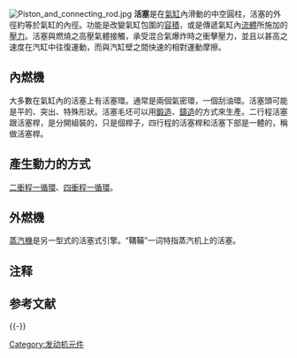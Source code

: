 {{Otheruses|subject=機械零件的活塞|other=[[NBA|NBA]][[籃球|籃球]]隊|底特律活塞}}
[[File:Piston_and_connecting_rod.jpg|thumb]]
'''活塞'''是在[[氣缸|氣缸]]內滑動的中空圓柱，活塞的外徑約等於氣缸的內徑。功能是改變氣缸包圍的[[容積|容積]]，或是傳遞氣缸內[[流體|流體]]所施加的[[壓力|壓力]]。活塞與燃燒之高壓氣體接觸，承受混合氣爆炸時之衝擊壓力，並且以甚高之速度在汽缸中往復運動，而與汽缸壁之間快速的相對運動摩擦。

==內燃機==
大多數在氣缸內的活塞上有活塞環。通常是兩個氣密環，一個刮油環。活塞頭可能是平的、突出、特殊形狀。活塞毛坯可以用[[鍛造|鍛造]]、[[鑄造|鑄造]]的方式來生產。二行程活塞跟活塞桿，是分開組裝的，只是個桿子，四行程的活塞桿和活塞下部是一體的，稱做活塞桿。

==產生動力的方式==
[[两冲程循环|二衝程一循環]]、[[四冲程循环|四衝程一循環]]。

==外燃機==
[[蒸汽機|蒸汽機]]是另一型式的活塞式引擎。“鞲鞴”{{注|鞲鞴是德语中活塞一词——{{lang|de|Kolben}}的音译，由[[徐寿|徐寿]]翻译而来。<ref>{{Cite web |url = http://chuansong.me/n/893524 |title = 史事钩沉：可口可乐译名是如何“接地气”的 |author = 马伯庸 |date = 2014-11-11 |publisher = 传送门 |language =  |accessdate = 2017-03-22 |archive-date = 2017-03-22 |archive-url = https://web.archive.org/web/20170322202838/http://chuansong.me/n/893524 |dead-url = no }}</ref>}}一词特指蒸汽机上的活塞。

== 注释 ==
{{NoteFoot}}

== 参考文献 ==
{{Reflist}}

{{-}}
{{零件與附件}}

{{Authority control}}

[[Category:发动机元件|Category:发动机元件]]

{{tech-stub}}